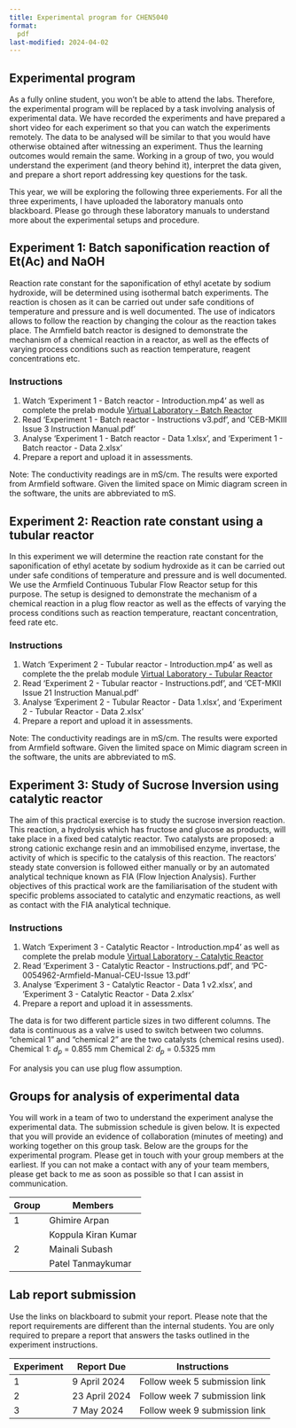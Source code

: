 ```yaml
---
title: Experimental program for CHEN5040
format:
  pdf
last-modified: 2024-04-02
---
```


## Experimental program

As a fully online student, you won’t be able to attend the labs. Therefore, the
experimental program will be replaced by a task involving analysis of
experimental data. We have recorded the experiments and have prepared a short
video for each experiment so that you can watch the experiments remotely. The
data to be analysed will be similar to that you would have otherwise obtained
after witnessing an experiment. Thus the learning outcomes would remain the
same. Working in a group of two, you would understand the experiment (and
theory behind it), interpret the data given, and prepare a short report
addressing key questions for the task.

This year, we will be exploring the following three experiements. For all the
three experiments, I have uploaded the laboratory manuals onto blackboard.
Please go through these laboratory manuals to understand more about the
experimental setups and procedure.

## Experiment 1: Batch saponification reaction of Et(Ac) and NaOH

Reaction rate constant for the saponification of ethyl acetate by sodium
hydroxide, will be determined using isothermal batch experiments. The reaction
is chosen as it can be carried out under safe conditions of temperature and
pressure and is well documented. The use of indicators allows to follow the
reaction by changing the colour as the reaction takes place. The Armfield batch
reactor is designed to demonstrate the mechanism of a chemical reaction in a
reactor, as well as the effects of varying process conditions such as reaction
temperature, reagent concentrations etc.

### Instructions

1. Watch 'Experiment 1 - Batch reactor - Introduction.mp4' as well as complete
   the prelab module [Virtual Laboratory - Batch
Reactor](https://cre.smilelab.dev/content/labs/prelab/Batch_Reactor/index.htm)
2. Read 'Experiment 1 - Batch reactor - Instructions v3.pdf', and 'CEB-MKIII
   Issue
   3 Instruction Manual.pdf'
3. Analyse 'Experiment 1 - Batch reactor - Data 1.xlsx', and 'Experiment 1 - Batch
   reactor - Data 2.xlsx'
4. Prepare a report and upload it in assessments.

Note: The conductivity readings are in mS/cm. The results were exported from
Armfield software. Given the limited space on Mimic diagram screen in the
software, the units are abbreviated to mS.

## Experiment 2: Reaction rate constant using a tubular reactor

In this experiment we will determine the reaction rate constant for the
saponification of ethyl acetate by sodium hydroxide as it can be carried out
under safe conditions of temperature and pressure and is well documented. We
use the Armfield Continuous Tubular Flow Reactor setup for this purpose. The
setup is designed to demonstrate the mechanism of a chemical reaction in a plug
flow reactor as well as the effects of varying the process conditions such as
reaction temperature, reactant concentration, feed rate etc.

### Instructions

1. Watch 'Experiment 2 - Tubular reactor - Introduction.mp4' as well as complete the
    the prelab module [Virtual Laboratory - Tubular
Reactor](https://cre.smilelab.dev/content/labs/prelab/Tubular_Reactor/index.htm)
2. Read 'Experiment 2 - Tubular reactor - Instructions.pdf', and 'CET-MKII
   Issue 21 Instruction Manual.pdf'
3. Analyse 'Experiment 2 - Tubular Reactor - Data 1.xlsx', and 'Experiment 2 -
   Tubular Reactor - Data 2.xlsx'
4. Prepare a report and upload it in assessments.

Note: The conductivity readings are in mS/cm. The results were exported from
Armfield software. Given the limited space on Mimic diagram screen in the
software, the units are abbreviated to mS.

## Experiment 3: Study of Sucrose Inversion using catalytic reactor

The aim of this practical exercise is to study the sucrose inversion reaction.
This reaction, a hydrolysis which has fructose and glucose as products, will
take place in a fixed bed catalytic reactor. Two catalysts are proposed: a
strong cationic exchange resin and an immobilised enzyme, invertase, the
activity of which is specific to the catalysis of this reaction. The reactors’
steady state conversion is followed either manually or by an automated
analytical technique known as FIA (Flow Injection Analysis). Further objectives
of this practical work are the familiarisation of the student with specific
problems associated to catalytic and enzymatic reactions, as well as contact
with the FIA analytical technique.

### Instructions

1. Watch 'Experiment 3 - Catalytic Reactor - Introduction.mp4' as well as complete
    the prelab module [Virtual Laboratory - Catalytic
Reactor](https://cre.smilelab.dev/content/labs/prelab/Catalytic_Reactor/index.htm)
2. Read 'Experiment 3 - Catalytic Reactor - Instructions.pdf', and
   'PC-0054962-Armfield-Manual-CEU-Issue 13.pdf'
3. Analyse 'Experiment 3 - Catalytic Reactor - Data 1 v2.xlsx', and 'Experiment
   3 - Catalytic Reactor - Data 2.xlsx'
4. Prepare a report and upload it in assessments.

The data is for two different particle sizes in two different columns. The data
is continuous as a valve is used to switch between two columns. “chemical 1”
and “chemical 2” are the two catalysts (chemical resins used). Chemical 1:
$d_p$ = 0.855 mm Chemical 2: $d_p$ = 0.5325 mm

For analysis you can use plug flow assumption.

## Groups for analysis of experimental data

You will work in a team of two to understand the experiment analyse the
experimental data. The submission schedule is given below. It is expected that
you will provide an evidence of collaboration (minutes of meeting) and working
together on this group task. Below are the groups for the experimental program.
Please get in touch with your group members at the earliest. If you can not
make a contact with any of your team members, please get back to me as soon as
possible so that I can assist in communication.

| Group | Members |
|-|-|
| 1 | Ghimire	Arpan |
|   | Koppula	Kiran Kumar|
| 2 | Mainali	Subash|
|   | Patel	Tanmaykumar|

## Lab report submission

Use the links on blackboard to submit your report. Please note that the report
requirements are different than the internal students. You are only required to
prepare a report that answers the tasks outlined in the experiment instructions. 

| Experiment |Report Due | Instructions |
|-|-|-|
| 1 | 9 April 2024 | Follow week 5 submission link |
| 2 | 23 April 2024 | Follow week 7 submission link |
| 3 | 7 May 2024 | Follow week 9 submission link |


